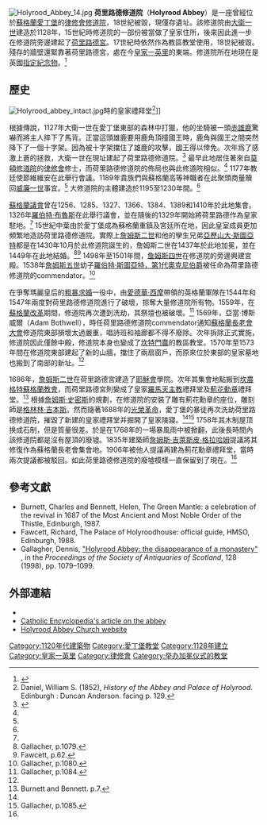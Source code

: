 [[Image:Holyrood_Abbey_14.jpg|thumb]]
'''荷里路德修道院'''（'''Holyrood Abbey'''）是一座曾經位於[[蘇格蘭|蘇格蘭]][[愛丁堡|愛丁堡]]的[[律修會|律修會]][[修道院|修道院]]，18世紀被毀，現僅存遺址。該修道院由[[大衛一世|大衛一世]]建造於1128年，15世紀時修道院的一部份被當做了皇家住所，後來因此進一步在修道院旁邊建起了[[荷里路德宮|荷里路德宮]]。17世紀時依然作為教區教堂使用，18世紀被毀。殘存的牆壁還緊靠著荷里路德宮，處在今[[皇家一英里|皇家一英里]]的東端。修道院所在地現在是英國[[指定紀念物|指定紀念物]]。<ref>{{cite web |url=http://data.historic-scotland.gov.uk/pls/htmldb/f?p=2300:35:4237007650032168::NO::P35_SELECTED_MONUMENT:10805 |title=Holyrood Abbey and Palace gardens |publisher=Historic Scotland |accessdate=2011-03-31 |archive-date=2012-07-07 |archive-url=https://archive.today/20120707162342/http://data.historic-scotland.gov.uk/pls/htmldb/f?p=2300:35:4237007650032168::NO::P35_SELECTED_MONUMENT:10805 |dead-url=yes }}</ref>

== 歷史 ==

[[File:Holyrood_abbey_intact.jpg|thumb]]時的皇家禮拜堂<ref>Daniel, William S. (1852), ''History of the Abbey and Palace of Holyrood''. Edinburgh : Duncan Anderson. facing p. 129.</ref>]]

根據傳說，1127年大衛一世在愛丁堡東部的森林中打獵，他的坐騎被一頭[[赤雄鹿|赤雄鹿]]驚嚇而將主人摔下了馬背。正當這頭雄鹿要用鹿角頂撞國王時，鹿角與國王之間突然降下了一個十字架。因為被十字架擋住了雄鹿的攻擊，國王得以倖免。次年爲了感激上蒼的拯救，大衛一世在現址建起了荷里路德修道院。<ref name=BoS>{{cite book |author1=McWilliam, Colin |author2=Gifford, John |author3=Walker, David |year=1984 |publisher=Penguin |title=Edinburgh |series=[[Pevsner_Architectural_Guides|The Buildings of Scotland]] |authorlink1=Colin McWilliam}}</ref> 最早此地居住著來自[[莫頓修道院|莫頓修道院]]的[[律修會|律修會]]修士，而荷里路德修道院的佈局也與此修道院相似。<ref name=BoS/> 1177年教廷使節維維安在此舉行會議。1189年貴族們與蘇格蘭高等神職者在此聚頭商量贖回[[威廉一世_(蘇格蘭)|威廉一世]]事宜。<ref name=BoS/> 大修道院的主體建造於1195至1230年間。<ref name=BoS/>

[[蘇格蘭議會|蘇格蘭議會]]曾在1256、1285、1327、1366、1384、1389和1410年於此地集會。1326年[[羅伯特·布魯斯|羅伯特·布魯斯]]在此舉行議會，並在隨後的1329年開始將荷里路德作為皇家駐地。<ref name=BoS/> 15世紀中葉由於愛丁堡成為蘇格蘭重鎮及宮廷所在地，因此皇室成員更加頻繁地造訪荷里路德修道院。實際上[[詹姆斯二世_(蘇格蘭)|詹姆斯二世]]和他的孿生兄弟[[亞歷山大·斯圖亞特_(羅斯賽公爵)|亞歷山大·斯圖亞特]]都是在1430年10月於此修道院誕生的，詹姆斯二世在1437年於此地加冕，並在1449年在此地結婚。<ref>Gallacher, p.1079.</ref><ref>Fawcett, p.62.</ref> 1498年至1501年間，[[詹姆斯四世_(蘇格蘭)|詹姆斯四世]]在修道院的旁邊興建宮殿。1538年[[詹姆斯五世_(蘇格蘭)|詹姆斯五世]]幼子[[羅伯特·斯圖亞特，第1代奧克尼伯爵|羅伯特·斯圖亞特，第1代奧克尼伯爵]]被任命為荷里路德修道院的commendator。<ref>Gallacher, p.1080.</ref>

在爭奪瑪麗皇后的[[粗暴求婚|粗暴求婚]]一役中，由[[第一代萨默塞特公爵愛德華·西摩|愛德華·西摩]]帶領的英格蘭軍隊在1544年和1547年兩度對荷里路德修道院進行了破壞，掠奪大量修道院所有物。1559年，在[[蘇格蘭改革|蘇格蘭改革]]期間，修道院再次遭到洗劫，其祭壇也被破壞。<ref name="Gallacher, p.1084">Gallacher, p.1084.</ref> 1569年，亞當·博斯威爾（Adam Bothwell），時任荷里路德修道院commendator通知[[蘇格蘭長老會大會|蘇格蘭長老會大會]]修道院東部損壞太過嚴重，唱詩班和袖廊都不得不廢除。次年拆除正式實施，修道院因此僅餘中殿，修道院本身也變成了[[坎特門農|坎特門農]]的教區教堂。1570年至1573年間在修道院東部建起了新的山牆，擋住了兩扇窗戶，而原來位於東部的皇家墓地也搬到了南部的新址。<ref name="Gallacher, p.1084"/>

1686年，[[詹姆斯二世_(英格蘭)|詹姆斯二世]]在荷里路德宮建造了[[耶穌會|耶穌會]]學院。次年其集會地點搬到[[坎農格特蘇格蘭教會|坎農格特蘇格蘭教會]]，而荷里路德宮則變成了皇家[[羅馬天主教|羅馬天主教]]禮拜堂及[[薊花勳章|薊花勳章]]禮拜堂。<ref name="Burnett and Bennett. p.7">Burnett and Bennett. p.7.</ref> 根據[[詹姆斯·史密斯_(建築師)|詹姆斯·史密斯]]的規劃，在修道院的安裝了雕有薊花勳章的座位，雕刻師是[[格林林·吉本斯|格林林·吉本斯]]。然而隨著1688年的[[光榮革命|光榮革命]]，愛丁堡的暴徒再次洗劫荷里路德修道院，摧毀了新建的皇家禮拜堂并掘開了皇家陵寢。<ref name="Burnett and Bennett. p.7"/><ref name="Gallacher, p.1085">Gallacher, p.1085.</ref> 1758年其木制屋顶换成石制，但是質量很差。於是在1768年的一場暴風雨中被掀翻，此後長時間內該修道院都是沒有屋頂的廢墟。1835年建築師[[詹姆斯·吉萊斯皮·格拉哈姆|詹姆斯·吉萊斯皮·格拉哈姆]]提議將其修復作為蘇格蘭長老會集會地。1906年被他人提議再建為薊花勳章禮拜堂，當時兩次提議都被駁回。如此荷里路德修道院的廢墟模樣一直保留到了現在。<ref name="Gallacher, p.1085"/>

== 參考文獻 ==
{{reflist|2}}

* Burnett, Charles and Bennett, Helen, The Green Mantle: a celebration of the revival in 1687 of the Most Ancient and Most Noble Order of the Thistle, Edinburgh, 1987.
* Fawcett, Richard, The Palace of Holyroodhouse: official guide, HMSO, Edinburgh, 1988.
* Gallagher, Dennis, [http://ads.ahds.ac.uk/catalogue/adsdata/arch-352-1/dissemination/pdf/vol_128/128_1079_1099.pdf "Holyrood Abbey: the disappearance of a monastery"] {{Wayback|url=http://ads.ahds.ac.uk/catalogue/adsdata/arch-352-1/dissemination/pdf/vol_128/128_1079_1099.pdf |date=20120509182324 }}, in the ''Proceedings of the Society of Antiquaries of Scotland'', 128 (1998), pp. 1079–1099.

==外部連結==
{{Commons category|Holyrood Abbey}}
*{{historic-scotland-link|124}}
* [http://www.newadvent.org/cathen/07423a.htm Catholic Encyclopedia's article on the abbey] {{Wayback|url=http://www.newadvent.org/cathen/07423a.htm |date=20140212043246 }}
* [https://web.archive.org/web/20051024012145/http://www.holyroodabbey.org/ Holyrood Abbey Church website]

{{coord|55.9531|-3.1716|type:landmark_region:GB|format=dms|display=title}}

[[Category:1120年代建築物|Category:1120年代建築物]]
[[Category:愛丁堡教堂|Category:愛丁堡教堂]]
[[Category:1128年建立|Category:1128年建立]]
[[Category:皇家一英里|Category:皇家一英里]]
[[Category:律修會|Category:律修會]]
[[Category:举办加冕仪式的教堂|Category:举办加冕仪式的教堂]]